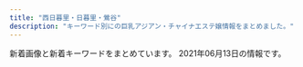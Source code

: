```yaml
---
title: "西日暮里・日暮里・鶯谷"
description: "キーワード別にの巨乳アジアン・チャイナエステ嬢情報をまとめました。"
---
```


新着画像と新着キーワードをまとめています。
2021年06月13日の情報です。

<DmmAffiliateIns />
<KeywordTable
  shops={
    [
    {
        "name": "\u706f\u308a\u5c4b",
        "station": "JR\u897f\u65e5\u66ae\u91cc\u99c5",
        "img_links": [
            "http://chou.ies.bz/images/s_news.png",
            "http://chou.ies.bz/photos/sites/85/2019/07/2019070106333414.jpg",
            "http://chou.ies.bz/images/s_staff.jpg",
            "http://chou.ies.bz/images/top.png",
            "http://chou.ies.bz/photos/sites/85/2019/07/2019070106340260.jpg",
            "http://chou.ies.bz/images/s3.png",
            "http://chou.ies.bz/photos/sites/85/2020/12/2020120204265615.jpg",
            "http://chou.ies.bz/images/mobile.png",
            "http://chou.ies.bz/photos/sites/85/2021/06/2021060901285023.jpg",
            "http://chou.ies.bz/images/s1.png",
            "http://chou.ies.bz/photos/sites/85/2020/10/2020100610370157.jpg",
            "http://chou.ies.bz/photos/sites/85/2019/07/2019070106330942.jpg",
            "http://chou.ies.bz/images/n3.png",
            "http://chou.ies.bz/photos/sites/85/2020/12/2020120204150858.jpg",
            "http://chou.ies.bz/photos/sites/85/2020/10/2020100610383828.jpg",
            "http://chou.ies.bz/photos/sites/85/2019/06/2019062803491517.jpg",
            "http://chou.ies.bz/photos/sites/85/2020/12/2020121802483415.jpg",
            "http://chou.ies.bz/photos/sites/85/2019/07/2019070509385227.jpg",
            "http://chou.ies.bz/images/n1.jpg",
            "http://chou.ies.bz/photos/sites/85/2021/05/2021051201142065.jpg",
            "http://chou.ies.bz/images/s_pick.png",
            "http://chou.ies.bz/images/s_link.png",
            "http://chou.ies.bz/photos/sites/85/2019/12/2019120602315853.jpg",
            "http://chou.ies.bz/photos/sites/85/2019/07/2019070106320474.jpg",
            "http://chou.ies.bz/photos/sites/85/2021/04/2021042710033582.jpg"
        ],
        "url": "http://chou.ies.bz/",
        "keywords": {
            "87": 2,
            "86": 9,
            "E": 1,
            "C": 1,
            "D": 12,
            "85": 1,
            "84": 2
        }
    },
    {
        "url": "http://minopom.xyz/",
        "station": "JR\u7530\u7aef\u99c5",
        "name": "\u30ed\u30fc\u30ba",
        "img_links": [
            "http://minopom.xyz/uploads/allimg/210410/1-210410145204C9.jpg",
            "http://minopom.xyz/picture/totop_04.png",
            "http://minopom.xyz/uploads/allimg/210410/1-210410144323118.jpg",
            "http://www.minopom.xyz/picture/head.jpg",
            "http://www.minopom.xyz/picture/img.site-builder.jpg",
            "http://www.minopom.xyz/uploads/allimg/210410/1-210410144323118.jpg",
            "http://minopom.xyz/uploads/210406/1-210406143111G0.jpg",
            "http://minopom.xyz/picture/room2.jpg",
            "http://minopom.xyz/uploads/allimg/210410/1-210410145124148.jpg",
            "http://minopom.xyz/picture/room3.jpg",
            "http://minopom.xyz/uploads/210406/1-2104061433121E.jpg",
            "http://www.minopom.xyz/uploads/allimg/210410/1-210410144U4934.jpg",
            "http://minopom.xyz/uploads/allimg/210410/1-21041014500NX.jpg",
            "http://minopom.xyz/uploads/allimg/210410/1-210410144PY50.jpg",
            "http://minopom.xyz/uploads/210406/1-210406143244C2.jpg",
            "http://minopom.xyz/uploads/allimg/210410/1-2104101450455A.jpg",
            "http://minopom.xyz/uploads/allimg/210410/1-21041014413S64.jpg",
            "http://minopom.xyz/uploads/210430/1-2104301Q63S18.jpg",
            "http://minopom.xyz/uploads/210419/1-21041914162C16.jpg",
            "http://minopom.xyz/uploads/allimg/210410/1-21041014450GC.jpg",
            "http://www.minopom.xyz/picture/totop_04.png",
            "http://www.minopom.xyz/uploads/allimg/210410/1-21041014450GC.jpg",
            "http://minopom.xyz/uploads/allimg/210406/1-21040614313L45.jpg",
            "http://minopom.xyz/picture/room1.jpg",
            "http://minopom.xyz/uploads/allimg/210410/1-210410144U4934.jpg",
            "http://www.minopom.xyz/uploads/allimg/210410/1-210410145124148.jpg",
            "http://www.minopom.xyz/uploads/allimg/210406/1-21040614313L45.jpg",
            "http://www.minopom.xyz/uploads/allimg/210410/1-2104101450455A.jpg",
            "http://www.minopom.xyz/uploads/allimg/210410/1-21041014500NX.jpg",
            "http://www.minopom.xyz/uploads/allimg/210410/1-210410144PY50.jpg",
            "http://minopom.xyz/picture/img.site-builder.jpg",
            "http://minopom.xyz/picture/head.jpg"
        ],
        "keywords": {
            "\u4e73": 3
        }
    },
    {
        "station": "JR\u9daf\u8c37\u99c5\u5317\u53e3",
        "name": "\u96c5",
        "keywords": {
            "E": 8,
            "86": 20,
            "D": 12
        },
        "url": "http://aroma-est.net/",
        "img_links": [
            "http://aroma-est.net/images/index-1.jpg",
            "http://aroma-est.net/images/staff_images/st2.jpg",
            "http://aroma-est.net/images/index-2.jpg",
            "http://aroma-est.net/images/an_4_02.jpg",
            "http://aroma-est.net/images/an_5_01.jpg",
            "http://aroma-est.net/images/staff_images/st5.jpg",
            "http://aroma-est.net/images/slider/slide2.png",
            "http://aroma-est.net/images/staff_images/st1.jpg",
            "http://aroma-est.net/images/staff_images/sta1.jpg",
            "http://aroma-est.net/images/an_5_02.jpg",
            "http://aroma-est.net/images/r5.png",
            "http://aroma-est.net/images/no.png",
            "http://aroma-est.net/images/r4.png",
            "http://aroma-est.net/images/fbb.jpg",
            "http://aroma-est.net/images/staff_images/st21.jpg",
            "http://aroma-est.net/images/staff_images/sta2.jpg",
            "http://aroma-est.net/images/r3.png",
            "http://aroma-est.net/images/slider/slide3.png",
            "http://aroma-est.net/images/index_01.jpg",
            "http://aroma-est.net/images/sys1.jpg",
            "http://aroma-est.net/images/r7.png",
            "http://aroma-est.net/images/an_4_01.jpg",
            "http://aroma-est.net/images/slider/slide2s.png",
            "http://aroma-est.net/images/r8.png",
            "http://aroma-est.net/images/an_3_01.jpg",
            "http://aroma-est.net/images/an_2_02.jpg",
            "http://aroma-est.net/images/r6.png",
            "http://aroma-est.net/images/slider/slide1.png",
            "http://aroma-est.net/images/staff_images/sta7.jpg",
            "http://aroma-est.net/images/staff_images/sl.png",
            "http://aroma-est.net/images/r1.png",
            "http://aroma-est.net/images/staff_images/sta5.jpg",
            "http://aroma-est.net/images/an_6_01.jpg",
            "http://aroma-est.net/images/qr.jpg",
            "http://aroma-est.net/images/staff_images/st4.jpg",
            "http://aroma-est.net/images/staff_images/sta4.jpg",
            "http://aroma-est.net/images/an_3_02.jpg",
            "http://aroma-est.net/images/an_6_02.jpg",
            "http://aroma-est.net/images/staff_images/st7.jpg",
            "http://aroma-est.net/images/slider/slide1s.png",
            "http://aroma-est.net/images/slider/slide3s.png",
            "http://aroma-est.net/images/an_2_01.jpg",
            "http://aroma-est.net/images/an_1_02.jpg",
            "http://aroma-est.net/images/r2.png",
            "http://aroma-est.net/images/an_1_01.jpg"
        ]
    },
    {
        "img_links": [
            "http://momo.tyo.cm/images/top_slider02.jpg",
            "http://momo.tyo.cm/images/nav_link03.png",
            "http://momo.tyo.cm/images/tit_com01.png",
            "http://momo.tyo.cm/photos/sites/53/2021/02/2021021607405730.jpg",
            "http://momo.tyo.cm/images/tit04.png",
            "http://momo.tyo.cm/images/tit03.png",
            "http://momo.tyo.cm/images/tit05.png",
            "http://momo.tyo.cm/photos/sites/53/2021/02/2021021607405578.jpg",
            "http://momo.tyo.cm/images/nav_link06.png",
            "http://momo.tyo.cm/images/pagetop.png",
            "http://momo.tyo.cm/images/tit_link01.png",
            "http://momo.tyo.cm/images/tit_com02.png",
            "http://momo.tyo.cm/photos/sites/53/2021/02/2021021607405658.jpg",
            "http://momo.tyo.cm/photos/sites/53/2021/02/2021021607405882.jpg",
            "http://momo.tyo.cm/images/nav_link04.png",
            "http://momo.tyo.cm/images/tit02.png",
            "http://momo.tyo.cm/images/border01.png",
            "http://momo.tyo.cm/images/tit_com.png",
            "http://momo.tyo.cm/images/top_slider01.jpg",
            "http://momo.tyo.cm/images/nav_link01.png",
            "http://momo.tyo.cm/images/tit01.png",
            "http://momo.tyo.cm/images/tit_staff.png",
            "http://momo.tyo.cm/images/nav_link05.png",
            "http://momo.tyo.cm/images/border02.png",
            "http://momo.tyo.cm/images/nav_link02.png",
            "http://momo.tyo.cm/images/tit_com05.png",
            "http://momo.tyo.cm/images/tit_com04.png",
            "http://momo.tyo.cm/images/news.png",
            "http://momo.tyo.cm/images/bg_pick.png",
            "http://momo.tyo.cm/images/tit_com03.png"
        ],
        "name": "\u6843",
        "keywords": {
            "D": 20,
            "86": 15,
            "85": 5
        },
        "station": "JR\u65e5\u66ae\u91cc\u99c5\u5357\u53e3",
        "url": "http://momo.tyo.cm/"
    },
    {
        "name": "\u3082\u307f\u306e\u6728",
        "station": "\u753a\u5c4b\u99c51\u756a\u51fa\u53e3",
        "keywords": {
            "E": 4,
            "86": 8,
            "D": 28,
            "87": 8,
            "83": 4,
            "85": 12,
            "C": 16
        },
        "img_links": [
            "https://mominoki.tyo.ac/images/themes/pink/s_pickup.png",
            "https://mominoki.tyo.ac/images/themes/pink/s_staff.png",
            "https://mominoki.tyo.ac/photos/sites/41/2021/03/202103150747058.jpg",
            "https://mominoki.tyo.ac/photos/sites/41/2021/03/202103150746598.jpg",
            "https://mominoki.tyo.ac/images/themes/pink/s_ranking.png",
            "https://mominoki.tyo.ac/images/room2.jpg",
            "https://mominoki.tyo.ac/images/themes/pink/no1.png",
            "https://mominoki.tyo.ac/photos/sites/41/2020/11/2020111401222038.jpg",
            "https://mominoki.tyo.ac/photos/sites/41/2020/09/2020092810535583.jpg",
            "https://mominoki.tyo.ac/photos/sites/41/2020/09/2020092804344750.jpg",
            "https://mominoki.tyo.ac/images/room4.jpg",
            "https://mominoki.tyo.ac/photos/sites/41/2021/06/202106070158042.jpg",
            "https://mominoki.tyo.ac/images/themes/pink/s_link.png",
            "https://mominoki.tyo.ac/images/themes/pink/no2.png",
            "https://mominoki.tyo.ac/images/room1.jpg",
            "https://mominoki.tyo.ac/images/themes/pink/mobile.jpg",
            "https://mominoki.tyo.ac/images/themes/pink/line.png",
            "https://mominoki.tyo.ac/images/room3.jpg",
            "https://mominoki.tyo.ac/photos/sites/41/2020/09/2020092804344656.jpg",
            "https://mominoki.tyo.ac/photos/sites/41/2020/09/2020092801595154.jpg",
            "https://mominoki.tyo.ac/photos/sites/41/2020/09/2020092804344859.jpg",
            "https://mominoki.tyo.ac/images/themes/pink/s_news.png",
            "https://mominoki.tyo.ac/images/themes/pink/s_newface.png",
            "https://mominoki.tyo.ac/images/themes/pink/r3.jpg"
        ],
        "url": "https://mominoki.tyo.ac/"
    },
    {
        "name": "\u307f\u306a\u307f",
        "url": "http://es-minami.com/",
        "img_links": [
            "http://www.es-minami.com/images/rika1.jpg",
            "http://es-minami.com/images/sayuri1.jpg",
            "http://es-minami.com/images/mika1.jpg",
            "http://es-minami.com/gals/rika1.jpg",
            "http://es-minami.com/img/mika1.jpg",
            "http://es-minami.com/gals/mika1.jpg",
            "http://www.es-minami.com/img/sayuri2.jpg",
            "http://www.es-minami.com/gals/sayuri2.jpg",
            "http://es-minami.com/gals/riri1.jpg",
            "http://www.es-minami.com/img/riri1.jpg",
            "http://www.es-minami.com/img/mika1.jpg",
            "http://www.es-minami.com/images/sayuri2.jpg",
            "http://es-minami.com/gals/nana1.jpg",
            "http://www.es-minami.com/gals/mika1.jpg",
            "http://es-minami.com/images/nana1.jpg",
            "http://www.es-minami.com/images/mika2.jpg",
            "http://es-minami.com/images/yuki1.jpg",
            "http://www.es-minami.com/images/nana1.jpg",
            "http://www.es-minami.com/images/mika1.jpg",
            "http://es-minami.com/images/mika2.jpg",
            "http://www.es-minami.com/images/pick_staff6.jpg",
            "http://es-minami.com/gals/yuki1.jpg",
            "http://es-minami.com/images/riri1.jpg",
            "http://es-minami.com/img/nana1.jpg",
            "http://es-minami.com/images/rika1.jpg",
            "http://www.es-minami.com/img/sayuri1.jpg",
            "http://www.es-minami.com/gals/sakura1.jpg",
            "http://es-minami.com/gals/sakura1.jpg",
            "http://es-minami.com/gals/mika2.jpg",
            "http://es-minami.com/img/riri1.jpg",
            "http://www.es-minami.com/gals/rika1.jpg",
            "http://www.es-minami.com/images/news.png",
            "http://www.es-minami.com/gals/nana1.jpg",
            "http://es-minami.com/images/mobole.png",
            "http://www.es-minami.com/images/yuki1.jpg",
            "http://es-minami.com/img/sayuri2.jpg",
            "http://www.es-minami.com/img/yuki1.jpg",
            "http://www.es-minami.com/images/staff-bar.png",
            "http://www.es-minami.com/images/riri1.jpg",
            "http://www.es-minami.com/img/nana1.jpg",
            "http://www.es-minami.com/img/mika2.jpg",
            "http://es-minami.com/gals/sayuri1.jpg",
            "http://es-minami.com/gals/sayuri2.jpg",
            "http://www.es-minami.com/gals/riri1.jpg",
            "http://www.es-minami.com/gals/yuki1.jpg",
            "http://www.es-minami.com/gals/sayuri1.jpg",
            "http://www.es-minami.com/images/sayuri1.jpg",
            "http://es-minami.com/images/staff-bar.png",
            "http://www.es-minami.com/gals/mika2.jpg",
            "http://es-minami.com/img/sayuri1.jpg",
            "http://es-minami.com/images/sayuri2.jpg",
            "http://www.es-minami.com/images/mobole.png",
            "http://es-minami.com/img/mika2.jpg",
            "http://es-minami.com/images/news.png",
            "http://es-minami.com/img/yuki1.jpg",
            "http://es-minami.com/images/pick_staff6.jpg"
        ],
        "station": "JR\u65e5\u66ae\u91cc\u99c5\u6771\u53e3",
        "keywords": {}
    },
    {
        "keywords": {
            "85": 15,
            "F": 3,
            "86": 19,
            "C": 19,
            "94": 3,
            "E": 6,
            "D": 47
        },
        "img_links": [
            "http://www.mac-riraku106.xyz/uploads/200818/1-200QQ5535E92.jpg",
            "http://www.mac-riraku106.xyz/uploads/191008/1-19100Q5453V63.jpg",
            "http://www.mac-riraku106.xyz/static/picture/tel.png",
            "http://www.mac-riraku106.xyz/uploads/190723/30-1.jpg",
            "http://www.mac-riraku106.xyz/uploads/200501/1-200501145011C2.jpg",
            "http://www.mac-riraku106.xyz/uploads/200310/1-200310130Z0421.jpg",
            "http://www.mac-riraku106.xyz/uploads/191128/1-19112Q31009521.jpg",
            "http://www.mac-riraku106.xyz/uploads/200801/1-200P1110631926.jpg",
            "http://www.mac-riraku106.xyz/static/picture/michi01.png",
            "http://www.mac-riraku106.xyz/uploads/200317/1-20031G44220J0.jpg",
            "http://www.mac-riraku106.xyz/static/picture/call.png",
            "http://www.mac-riraku106.xyz/uploads/191209/1-191209123459153.jpg",
            "http://www.mac-riraku106.xyz/uploads/190723/23-3.jpg",
            "http://www.mac-riraku106.xyz/static/picture/top-img09.png",
            "http://www.mac-riraku106.xyz/uploads/190723/23-2.jpg",
            "http://www.mac-riraku106.xyz/uploads/191106/1-191106092S0357.jpg",
            "http://www.mac-riraku106.xyz/uploads/191209/1-191209122ZY50.jpg",
            "http://www.mac-riraku106.xyz/uploads/191219/1-191219124141563.jpg",
            "http://www.mac-riraku106.xyz/uploads/191008/1-19100Q5451M20.jpg",
            "http://www.mac-riraku106.xyz/uploads/200501/1-200501125300127.jpg",
            "http://www.mac-riraku106.xyz/uploads/191209/1-1912091229204E.jpg",
            "http://www.mac-riraku106.xyz/uploads/200501/1-200501144951148.jpg",
            "http://www.mac-riraku106.xyz/static/picture/top-img03.png",
            "http://www.mac-riraku106.xyz/static/picture/michi02.png",
            "http://www.mac-riraku106.xyz/static/picture/top-img01.png",
            "http://www.mac-riraku106.xyz/uploads/200801/1-200P1110412514.jpg",
            "http://www.mac-riraku106.xyz/uploads/190723/23-1.jpg",
            "http://www.mac-riraku106.xyz/static/picture/top-img02.png",
            "http://www.mac-riraku106.xyz/uploads/200310/1-200310130925920.jpg",
            "http://www.mac-riraku106.xyz/uploads/200325/1-2003251H312V4.jpg",
            "http://www.mac-riraku106.xyz/uploads/200501/1-200501125150516.jpg",
            "http://www.mac-riraku106.xyz/uploads/200317/1-20031G4420c38.jpg",
            "http://www.mac-riraku106.xyz/uploads/190723/1-1.jpg",
            "http://www.mac-riraku106.xyz/uploads/190723/33-1.jpg",
            "http://www.mac-riraku106.xyz/uploads/190906/1-1ZZ612503C39.jpg",
            "http://www.mac-riraku106.xyz/uploads/190826/1-1ZR614462Qa.jpg",
            "http://www.mac-riraku106.xyz/uploads/191128/1-19112Q3102OP.jpg",
            "http://www.mac-riraku106.xyz/uploads/200501/1-200501145002a7.jpg",
            "http://www.mac-riraku106.xyz/uploads/200608/1-20060Q0251EY.jpg",
            "http://www.mac-riraku106.xyz/uploads/200801/1-200P1110A4M2.jpg",
            "http://www.mac-riraku106.xyz/uploads/191106/1-191106092J62Y.jpg",
            "http://www.mac-riraku106.xyz/uploads/190926/1-1Z926131T2408.jpg",
            "http://www.mac-riraku106.xyz/uploads/190926/1-1Z926131R6102.jpg",
            "http://www.mac-riraku106.xyz/uploads/200818/1-200QQ554231G.jpg",
            "http://www.mac-riraku106.xyz/uploads/200317/1-20031G44235R7.jpg",
            "http://www.mac-riraku106.xyz/uploads/190723/1-2.jpg",
            "http://www.mac-riraku106.xyz/uploads/190723/10-2.jpg",
            "http://www.mac-riraku106.xyz/uploads/191106/1-191106092T0531.jpg",
            "http://www.mac-riraku106.xyz/uploads/190723/21-1.jpg",
            "http://www.mac-riraku106.xyz/uploads/200818/1-200QQ55415J4.jpg",
            "http://www.mac-riraku106.xyz/uploads/200310/1-20031013091I08.jpg",
            "http://www.mac-riraku106.xyz/uploads/190906/1-1ZZ6125225A4.jpg",
            "http://www.mac-riraku106.xyz/uploads/200501/1-200501125251121.jpg",
            "http://www.mac-riraku106.xyz/uploads/191128/1-19112Q3111UF.jpg",
            "http://www.mac-riraku106.xyz/uploads/190826/1-1ZR6144611E0.jpg",
            "http://www.mac-riraku106.xyz/uploads/200501/1-200501125159161.jpg",
            "http://www.mac-riraku106.xyz/uploads/190723/10-1.jpg",
            "http://www.mac-riraku106.xyz/uploads/190723/34-1.jpg",
            "http://www.mac-riraku106.xyz/static/picture/1.jpg",
            "http://www.mac-riraku106.xyz/uploads/200608/1-20060Q02506204.jpg",
            "http://www.mac-riraku106.xyz/static/picture/2.jpg",
            "http://www.mac-riraku106.xyz/uploads/200325/1-2003251H340B9.jpg",
            "http://www.mac-riraku106.xyz/uploads/190723/25-1.jpg",
            "http://www.mac-riraku106.xyz/uploads/191219/1-19121912423J29.jpg"
        ],
        "url": "http://www.mac-riraku106.xyz/",
        "name": "\u306f\u305f\u3061",
        "station": "JR\u65e5\u66ae\u91cc\u99c5\u5357\u53e3"
    },
    {
        "url": "https://www.sofia-est.com/",
        "name": "\u30bd\u30d5\u30a3\u30a2",
        "img_links": [
            "https://www.sofia-est.com/img/material/movie_left_yaji.png",
            "https://www.sofia-est.com/img/material/top_news.png",
            "https://www.sofia-est.com/img/material/page6_subt3.png",
            "https://www.sofia-est.com/img/top/topslide20141211.jpg",
            "https://www.sofia-est.com/img/material/page6_subt1.png",
            "https://www.sofia-est.com/img/girl/thumb/s84_1.jpg",
            "https://www.sofia-est.com/img/material/mob_m2_rev1.jpg",
            "https://www.sofia-est.com/img/material/mob_t1.jpg",
            "https://www.sofia-est.com/img/material/sd_rt_btn.png",
            "https://www.sofia-est.com/img/material/page3_1_subt2.png",
            "https://www.sofia-est.com/img/material/mob_m5.jpg",
            "https://www.sofia-est.com/img/material/top_about.png",
            "https://www.sofia-est.com/img/girl/thumb/s106_2.jpg",
            "https://www.sofia-est.com/img/material/page3_subt1.png",
            "https://www.sofia-est.com/img/girl/thumb/s97_2.jpg",
            "https://www.sofia-est.com/img/top/topslide20150918.jpg",
            "https://www.sofia-est.com/img/girl/thumb/s99_2.jpg",
            "https://www.sofia-est.com/img/material/noimg_b.jpg",
            "https://www.sofia-est.com/img/girl/thumb/s100_2.jpg",
            "https://www.sofia-est.com/img/material/mob_t3.jpg",
            "https://www.sofia-est.com/img/girl/main/s56_1.jpg",
            "https://www.sofia-est.com/img/material/gm3_rollout.png",
            "https://www.sofia-est.com/img/girl/main/s81_1.jpg",
            "https://www.sofia-est.com/img/material/photo5.jpg",
            "https://www.sofia-est.com/img/girl/list/s94_list.jpg",
            "https://www.sofia-est.com/img/material/mob_youtube.png",
            "https://www.sofia-est.com/img/girl/thumb/s105_3.jpg",
            "https://www.sofia-est.com/img/girl/thumb/s113_1.jpg",
            "https://www.sofia-est.com/img/material/page8_subt1.png",
            "https://www.sofia-est.com/img/material/gm5_rollout.png",
            "https://www.sofia-est.com/img/girl/main/s84_1.jpg",
            "https://www.sofia-est.com/img/girl/thumb/s81_2.jpg",
            "https://www.sofia-est.com/img/girl/main/s97_1.jpg",
            "https://www.sofia-est.com/img/material/phototxt.jpg",
            "https://www.sofia-est.com/img/girl/thumb/s97_1.jpg",
            "https://www.sofia-est.com/img/material/noimg_m.jpg",
            "https://www.sofia-est.com/img/girl/thumb/s108_2.jpg",
            "https://www.sofia-est.com/img/material/iph.png",
            "https://www.sofia-est.com/img/girl/thumb/s106_3.jpg",
            "https://www.sofia-est.com/img/material/top_infomation.png",
            "https://www.sofia-est.com/img/girl/thumb/s106_5.jpg",
            "https://www.sofia-est.com/img/girl/thumb/s89_1.jpg",
            "https://www.sofia-est.com/img/material/page5_subt2.png",
            "https://www.sofia-est.com/img/girl/list/s55_list.jpg",
            "https://www.sofia-est.com/img/girl/list/s89_list.jpg",
            "https://www.sofia-est.com/img/girl/thumb/s108_1.jpg",
            "https://www.sofia-est.com/img/girl/list/s105_list.jpg",
            "https://www.sofia-est.com/img/girl/thumb/s106_4.jpg",
            "https://www.sofia-est.com/img/material/movieicon.png",
            "https://www.sofia-est.com/img/girl/thumb/s56_2.jpg",
            "https://www.sofia-est.com/img/girl/list/s111_list.jpg",
            "https://www.sofia-est.com/img/girl/list/s108_list.jpg",
            "https://www.sofia-est.com/img/girl/thumb/s105_5.jpg",
            "https://www.sofia-est.com/img/girl/thumb/s100_1.jpg",
            "https://www.sofia-est.com/img/girl/list/s113_list.jpg",
            "https://www.sofia-est.com/img/material/photo8.jpg",
            "https://www.sofia-est.com/img/material/top_newface.png",
            "https://www.sofia-est.com/img/girl/list/s56_list.jpg",
            "https://www.sofia-est.com/img/material/mob_t4.jpg",
            "https://www.sofia-est.com/img/material/top_movie.png",
            "https://www.sofia-est.com/img/girl/thumb/s84_2.jpg",
            "https://www.sofia-est.com/img/material/mobileqr.png",
            "https://www.sofia-est.com/img/girl/thumb/s81_4.jpg",
            "https://www.sofia-est.com/img/material/course_tanta2.png",
            "https://www.sofia-est.com/img/girl/thumb/s113_2.jpg",
            "https://www.sofia-est.com/img/material/pagetop_rollout.png",
            "https://www.sofia-est.com/img/girl/main/s113_1.jpg",
            "https://www.sofia-est.com/img/girl/thumb/s81_3.jpg",
            "https://www.sofia-est.com/img/material/page5_subt1.png",
            "https://www.sofia-est.com/img/banner/koko_120x60.png",
            "https://www.sofia-est.com/img/material/movie_right_yaji.png",
            "https://www.sofia-est.com/img/girl/main/s89_1.jpg",
            "https://www.sofia-est.com/img/material/mob_t2.jpg",
            "https://www.sofia-est.com/img/material/photobig.jpg",
            "https://www.sofia-est.com/img/material/top_kodawariimg1.jpg",
            "https://www.sofia-est.com/img/material/page4_subt1.png",
            "https://www.sofia-est.com/img/girl/mobilepickup/mobilepickup20200302124127.jpg",
            "https://www.sofia-est.com/img/material/page2_subt1.png",
            "https://www.sofia-est.com/img/material/photo2.jpg",
            "https://www.sofia-est.com/img/girl/thumb/s99_1.jpg",
            "https://www.sofia-est.com/img/material/gm4_rollout.png",
            "https://www.sofia-est.com/img/girl/list/s106_list.jpg",
            "https://www.sofia-est.com/img/girl/list/s99_list.jpg",
            "https://www.sofia-est.com/img/girl/thumb/s89_2.jpg",
            "https://www.sofia-est.com/img/material/top_camp.png",
            "https://www.sofia-est.com/img/material/yakusoku.png",
            "https://www.sofia-est.com/img/material/photo6.jpg",
            "https://www.sofia-est.com/img/girl/main/s99_1.jpg",
            "https://www.sofia-est.com/img/girl/list/s100_list.jpg",
            "https://www.sofia-est.com/img/girl/list/s84_list.jpg",
            "https://www.sofia-est.com/img/girl/pickup/pickup20190509222453.jpg",
            "https://www.sofia-est.com/img/material/top_twitter.png",
            "https://www.sofia-est.com/img/material/gm6_rollout.png",
            "https://www.sofia-est.com/img/material/coursepoint_rev2.png",
            "https://www.sofia-est.com/img/material/hosi5.png",
            "https://www.sofia-est.com/img/material/gm2_rollout.png",
            "https://www.sofia-est.com/img/material/doublecourse_rev1.png",
            "https://www.sofia-est.com/img/material/page8_subt2.png",
            "https://www.sofia-est.com/img/girl/list/s81_list.jpg",
            "https://www.sofia-est.com/img/girl/list/s92_list.jpg",
            "https://www.sofia-est.com/img/what/coupon202009.png",
            "https://www.sofia-est.com/img/girl/pickup/pickup20200111122329.jpg",
            "https://www.sofia-est.com/img/girl/main/s100_1.jpg",
            "https://www.sofia-est.com/img/girl/thumb/s105_2.jpg",
            "https://www.sofia-est.com/img/girl/main/s106_1.jpg",
            "https://www.sofia-est.com/img/girl/main/s108_1.jpg",
            "https://www.sofia-est.com/img/girl/thumb/s105_1.jpg",
            "https://www.sofia-est.com/img/material/photo7.jpg",
            "https://www.sofia-est.com/img/material/page3_1_subt1.png",
            "https://www.sofia-est.com/img/material/top_kodawari.png",
            "https://www.sofia-est.com/img/material/photo3.jpg",
            "https://www.sofia-est.com/img/girl/thumb/s81_5.jpg",
            "https://www.sofia-est.com/img/material/mob_m1_rev1.jpg",
            "https://www.sofia-est.com/img/material/page7_subt1.png",
            "https://www.sofia-est.com/img/material/gm1_rollout.png",
            "https://www.sofia-est.com/img/material/movie20141210.jpg",
            "https://www.sofia-est.com/img/material/page4_subt2.png",
            "https://www.sofia-est.com/img/material/top_pickup.png",
            "https://www.sofia-est.com/img/material/course_tanta1.png",
            "https://www.sofia-est.com/img/girl/thumb/s106_1.jpg",
            "https://www.sofia-est.com/img/material/photo1.jpg",
            "https://www.sofia-est.com/img/material/mob_t5.jpg",
            "https://www.sofia-est.com/img/girl/main/s105_1.jpg",
            "https://www.sofia-est.com/img/girl/thumb/s105_4.jpg",
            "https://www.sofia-est.com/img/material/mob_m3_rev1.jpg",
            "https://www.sofia-est.com/img/girl/thumb/s108_3.jpg",
            "https://www.sofia-est.com/img/top/topslide20141210.jpg",
            "https://www.sofia-est.com/img/material/photo4.jpg",
            "https://www.sofia-est.com/img/girl/pickup/pickup20191220093702.jpg",
            "https://www.sofia-est.com/img/material/page6_subt2.png",
            "https://www.sofia-est.com/img/girl/list/s97_list.jpg",
            "https://www.sofia-est.com/img/girl/thumb/s81_1.jpg",
            "https://www.sofia-est.com/img/girl/thumb/s56_1.jpg",
            "https://www.sofia-est.com/img/girl/pickup/pickup20191220093623.jpg",
            "https://www.sofia-est.com/img/material/mob_m4.jpg",
            "https://www.sofia-est.com/img/material/courseoption_rev1.png"
        ],
        "keywords": {
            "G": 2,
            "\u30bb\u30af\u30b7\u30fc": 34,
            "\u30c0\u30a4\u30ca\u30de\u30a4\u30c8": 1
        },
        "station": "JR\u65e5\u66ae\u91cc\u99c5\u5357\u53e3"
    },
    {
        "url": "http://www.ai-lian.work/",
        "name": "\u5fc3\u7f8e",
        "keywords": {},
        "img_links": [
            "http://www.ai-lian.work/images/1.jpg",
            "http://www.ai-lian.work/images/int1.jpg",
            "http://www.ai-lian.work/img/aya1.jpg",
            "http://www.ai-lian.work/images/mobile.jpg",
            "http://www.ai-lian.work/images/interior_t.jpg",
            "http://www.ai-lian.work/img/yui1.jpg",
            "http://www.ai-lian.work/images/head.jpg",
            "http://www.ai-lian.work/images/sys1.jpg",
            "http://www.ai-lian.work/img/saya1.jpg",
            "http://www.ai-lian.work/images/int2.jpg",
            "http://www.ai-lian.work/images/2.jpg",
            "http://www.ai-lian.work/images/ta.jpg",
            "http://www.ai-lian.work/images/3.jpg",
            "http://www.ai-lian.work/images/staff_t.jpg",
            "http://www.ai-lian.work/images/news.jpg",
            "http://www.ai-lian.work/images/line.png",
            "http://www.ai-lian.work/images/rec1.jpg",
            "http://www.ai-lian.work/images/tel.jpg"
        ],
        "station": "JR\u9daf\u8c37\u99c5\u5317\u53e3"
    },
    {
        "img_links": [
            "http://onkyoukou.tyo.cm/images/n3.jpg",
            "http://onkyoukou.tyo.cm/images/n1.jpg",
            "http://onkyoukou.tyo.cm/images/nbj3.jpg",
            "http://onkyoukou.tyo.cm/photos/sites/88/2020/03/2020030111163079.jpg",
            "http://onkyoukou.tyo.cm/photos/sites/88/2017/03/staff2.jpg",
            "http://onkyoukou.tyo.cm/images/s_face.jpg",
            "http://onkyoukou.tyo.cm/photos/sites/88/2017/03/staff1.jpg",
            "http://onkyoukou.tyo.cm/images/s_staff1.jpg",
            "http://onkyoukou.tyo.cm/images/s_staff.jpg",
            "http://onkyoukou.tyo.cm/images/acc1.jpg",
            "http://onkyoukou.tyo.cm/images/acc2.jpg",
            "http://onkyoukou.tyo.cm/images/s_pick.jpg",
            "http://onkyoukou.tyo.cm/images/s_mobile.jpg",
            "http://onkyoukou.tyo.cm/images/face_bj3.jpg",
            "http://onkyoukou.tyo.cm/images/nbj1.jpg",
            "http://onkyoukou.tyo.cm/images/line.jpg",
            "http://onkyoukou.tyo.cm/images/mobile.jpg",
            "http://onkyoukou.tyo.cm/images/s_link.jpg",
            "http://onkyoukou.tyo.cm/images/top.png",
            "http://onkyoukou.tyo.cm/images/s_news.jpg",
            "http://onkyoukou.tyo.cm/images/face_bj.jpg",
            "http://onkyoukou.tyo.cm/photos/sites/88/2017/03/staff4.jpg",
            "http://onkyoukou.tyo.cm/images/acc3.jpg"
        ],
        "keywords": {
            "C": 13,
            "88": 6,
            "86": 3,
            "87": 3
        },
        "url": "http://onkyoukou.tyo.cm/",
        "station": "JR\u897f\u65e5\u66ae\u91cc\u99c5",
        "name": "\u6e29\u99a8\u6e2f-\u304a\u3093\u304d\u3087\u3046\u3053\u3046-"
    },
    {
        "url": "http://www.relax-mirai.info/",
        "keywords": {},
        "station": "\u65e5\u66ae\u91cc\u99c5\u6771\u53e3",
        "img_links": [
            "http://www.relax-mirai.info/gals/emi1.jpg",
            "http://www.relax-mirai.info/images/momo1.jpg",
            "http://www.relax-mirai.info/gals/aki1.jpg",
            "http://www.relax-mirai.info/i/120/sayuri1.jpg",
            "http://www.relax-mirai.info/gals/kaka1.jpg",
            "http://www.relax-mirai.info/images/qr.jpg",
            "http://www.relax-mirai.info/i/images/sayuri1.jpg",
            "http://www.relax-mirai.info/images/m03.jpg",
            "http://www.relax-mirai.info/images/info02.jpg",
            "http://www.relax-mirai.info/images/risa1.jpg",
            "http://www.relax-mirai.info/images/m04.jpg",
            "http://www.relax-mirai.info/gals/risa1.jpg",
            "http://www.relax-mirai.info/i/images/momo1.jpg",
            "http://www.relax-mirai.info/images/sayuri1.jpg",
            "http://www.relax-mirai.info/images/info01.jpg",
            "http://www.relax-mirai.info/images/m02.jpg"
        ],
        "name": "\u672a\u6765"
    },
    {
        "keywords": {
            "E": 1,
            "D": 8,
            "86": 9
        },
        "url": "http://esthe-aroma.red/",
        "name": "\u548c\u5408 \u308f\u3054\u3046",
        "img_links": [
            "http://esthe-aroma.red/images/kan.jpg",
            "http://esthe-aroma.red/link/menlog.jpg",
            "http://esthe-aroma.red/images/precau.png",
            "http://esthe-aroma.red/images/r3.jpg",
            "http://esthe-aroma.red/images/r4.jpg",
            "http://esthe-aroma.red/images/news.png",
            "http://esthe-aroma.red/images/top.png",
            "http://esthe-aroma.red/images/staff_s.png",
            "http://esthe-aroma.red/images/rec.png",
            "http://esthe-aroma.red/images/cg04.jpg",
            "http://esthe-aroma.red/images/sruru.jpg",
            "http://esthe-aroma.red/images/cg06.jpg",
            "http://esthe-aroma.red/images/evetop.png",
            "http://esthe-aroma.red/images/cg08.jpg",
            "http://esthe-aroma.red/images/r2.jpg",
            "http://esthe-aroma.red/images/cg03.jpg",
            "http://esthe-aroma.red/images/cg02.jpg",
            "http://esthe-aroma.red/images/cg07.jpg",
            "http://esthe-aroma.red/images/cg09.jpg",
            "http://esthe-aroma.red/images/r1.jpg",
            "http://esthe-aroma.red/images/cg10.jpg",
            "http://esthe-aroma.red/images/cg01.jpg",
            "http://esthe-aroma.red/images/imm.jpg"
        ],
        "station": "JR\u65e5\u66ae\u91cc\u99c5\u6771\u53e3"
    },
    {
        "station": "JR\u9daf\u8c37\u99c5\u5317\u53e3",
        "keywords": {
            "C": 15
        },
        "name": "\u5065\u7f8e\u5802",
        "url": "http://es-rlx.com/",
        "img_links": [
            "http://es-rlx.com/img/youtube.jpg",
            "http://es-rlx.com/img/access/kanban.png",
            "http://es-rlx.com/staff/yuki/01.jpg",
            "http://es-rlx.com/img/ft_tel.png",
            "http://es-rlx.com/staff/minami/01.jpg",
            "http://es-rlx.com/staff/sakura/01mb.jpg",
            "http://es-rlx.com/pic/top1.jpg",
            "http://es-rlx.com/img/access/road02.jpg",
            "http://es-rlx.com/img/access/road03.jpg",
            "http://es-rlx.com/i/files/homeimg.jpg",
            "http://es-rlx.com/img/access/road04.jpg",
            "http://es-rlx.com/img/ttl_mobile.png",
            "http://es-rlx.com/img/ttl_tnew.png",
            "http://es-rlx.com/staff/yuki/01mb.jpg",
            "http://es-rlx.com/img/access/road01.jpg",
            "http://es-rlx.com/pic/top2.jpg",
            "http://es-rlx.com/staff/minami/01mb.jpg",
            "http://es-rlx.com/staff/sakura/01.jpg",
            "http://es-rlx.com/img/ttl_rec.png",
            "http://es-rlx.com/pic/head.png",
            "http://es-rlx.com/img/ttl_staff.png",
            "http://es-rlx.com/img/access/roaddm.png",
            "http://es-rlx.com/pic/top3.jpg"
        ]
    },
    {
        "url": "http://flowerscent.este.work/",
        "keywords": {
            "84": 12,
            "86": 12,
            "D": 12,
            "E": 24,
            "83": 36,
            "87": 24,
            "C": 48
        },
        "name": "\u3075\u308f\u3075\u308f",
        "img_links": [
            "http://flowerscent.este.work/2/uploadimg/1621772225.jpg",
            "http://flowerscent.este.work/head_2_4691_1553674270815382.png",
            "http://flowerscent.este.work/2/uploadimg/1621772192.jpeg",
            "http://flowerscent.este.work/head_3_4691_1556258938113847.png",
            "http://flowerscent.este.work/2/uploadimg/1599833697.jpg",
            "http://flowerscent.este.work/2/uploadimg/1600260826.jpg",
            "http://flowerscent.este.work/head_1_4691_1553674270167089.png"
        ],
        "station": "JR\u897f\u65e5\u66ae\u91cc\u99c5"
    },
    {
        "name": "\u6797\u30de\u30c3\u30b5\u30fc\u30b8",
        "url": "http://www.night.ne.jp/tokyo/hayasi/",
        "img_links": [
            "http://www.night.ne.jp/nightnet/img/17.jpg",
            "http://www.night.ne.jp/tokyo/hayasi/img_staff/g_7377.jpg",
            "http://www.night.ne.jp/nightnet/img/15.jpg",
            "http://www.night.ne.jp/nightnet/img/3.jpg",
            "http://www.night.ne.jp/tokyo/hayasi/img/index_top.jpg",
            "http://www.night.ne.jp/nightnet/img/4.jpg",
            "http://www.night.ne.jp/nightnet/img/1.jpg",
            "http://www.night.ne.jp/tokyo/hayasi/img/view_5.jpg",
            "http://www.night.ne.jp/_format/W/img/whats_view.jpg",
            "http://www.night.ne.jp/nightnet/img/5.jpg",
            "http://www.night.ne.jp/tokyo/hayasi/img/index.jpg",
            "http://www.night.ne.jp/nightnet/img/13.jpg",
            "http://www.night.ne.jp/nightnet/img/16.jpg",
            "http://www.night.ne.jp/tokyo/hayasi/img/view_6.jpg",
            "http://www.night.ne.jp/_format/P/img/over_msg_01.jpg",
            "http://www.night.ne.jp/nightnet/img/2.jpg",
            "http://www.night.ne.jp/tokyo/hayasi/img/index_view.jpg",
            "http://www.night.ne.jp/nightnet/img/7.jpg",
            "http://www.night.ne.jp/nightnet/img/12a.jpg",
            "http://www.night.ne.jp/tokyo/hayasi/img/qr_code.jpg",
            "http://www.night.ne.jp/_format/P/img/over_msg_02.jpg",
            "http://www.night.ne.jp/nightnet/img/14.jpg",
            "http://www.night.ne.jp/tokyo/hayasi/img_staff/g_7376.jpg",
            "http://www.night.ne.jp/_format/P/img/index_enter_1.jpg",
            "http://www.night.ne.jp/tokyo/hayasi/img/view_1.jpg",
            "http://www.night.ne.jp/nightnet/img/10.jpg",
            "http://www.night.ne.jp/tokyo/hayasi/img/view_4.jpg",
            "http://www.night.ne.jp/nightnet/img/11.jpg",
            "http://www.night.ne.jp/nightnet/img/6.jpg",
            "http://www.night.ne.jp/_format/P/img/whats_news.jpg",
            "http://www.night.ne.jp/nightnet/img/9.jpg",
            "http://www.night.ne.jp/nightnet/img/8.jpg",
            "http://www.night.ne.jp/tokyo/hayasi/img/view_2.jpg",
            "http://www.night.ne.jp/tokyo/hayasi/img/view_3.jpg"
        ],
        "station": "JR\u65e5\u66ae\u91cc\u99c5",
        "keywords": {}
    },
    {
        "keywords": {},
        "station": "JR\u897f\u65e5\u66ae\u91cc\u99c5",
        "url": "http://www.hohoemi.es-relax.info/",
        "img_links": [
            "http://www.hohoemi.es-relax.info/images/r05.jpg",
            "http://www.hohoemi.es-relax.info/gals/nanami1.jpg",
            "http://www.hohoemi.es-relax.info/images/img04.jpg",
            "http://www.hohoemi.es-relax.info/i/room/r04.jpg",
            "http://www.hohoemi.es-relax.info/gals/mirai1.jpg",
            "http://www.hohoemi.es-relax.info/images/img03.jpg",
            "http://www.hohoemi.es-relax.info/gals/yuyu1.jpg",
            "http://www.hohoemi.es-relax.info/images/162-1.jpg",
            "http://www.hohoemi.es-relax.info/gals/karin1.jpg",
            "http://www.hohoemi.es-relax.info/i/room/r03.jpg",
            "http://www.hohoemi.es-relax.info/images/r03.jpg",
            "http://www.hohoemi.es-relax.info/images/newsbar.jpg",
            "http://www.hohoemi.es-relax.info/i/room/r01.jpg",
            "http://www.hohoemi.es-relax.info/i/room/r02.jpg",
            "http://www.hohoemi.es-relax.info/gals/nana1.jpg",
            "http://www.hohoemi.es-relax.info/images/img02.jpg",
            "http://www.hohoemi.es-relax.info/images/r04.jpg",
            "http://www.hohoemi.es-relax.info/images/r01.jpg",
            "http://www.hohoemi.es-relax.info/images/r02.jpg"
        ],
        "name": "\u307b\u307b\u3048\u307f"
    },
    {
        "station": "JR\u65e5\u66ae\u91cc\u99c5\u6771\u53e3",
        "url": "http://vineryu.xyz/",
        "keywords": {
            "\u4e73": 2
        },
        "name": "\u304a\u3072\u3081",
        "img_links": [
            "http://vineryu.xyz/uploads/210603/1-21060309335L40.jpg",
            "http://vineryu.xyz/picture/photo03.jpg",
            "http://vineryu.xyz/uploads/210608/1-21060Q64509648.jpg",
            "http://vineryu.xyz/uploads/210603/1-21060309354I30.jpg",
            "http://vineryu.xyz/picture/photo02.jpg",
            "http://vineryu.xyz/uploads/210603/1-21060309341O93.jpg",
            "http://vineryu.xyz/uploads/210603/1-2106030925294Y.jpg",
            "http://vineryu.xyz/uploads/210608/1-21060Q64635522.jpg",
            "http://vineryu.xyz/uploads/210603/1-210603093435K6.jpg",
            "http://vineryu.xyz/uploads/210603/1-210603093516146.jpg",
            "http://vineryu.xyz/uploads/210603/1-21060309344H02.jpg",
            "http://vineryu.xyz/uploads/210603/1-210603093535919.jpg",
            "http://vineryu.xyz/uploads/210608/1-21060Q64523591.jpg",
            "http://vineryu.xyz/uploads/210608/1-21060Q6464E40.jpg",
            "http://vineryu.xyz/picture/photo04.jpg",
            "http://vineryu.xyz/uploads/210603/1-210603092541234.jpg",
            "http://vineryu.xyz/picture/photo01.jpg",
            "http://vineryu.xyz/uploads/210603/1-210603093505U9.jpg",
            "http://vineryu.xyz/picture/fla.jpg"
        ]
    }
]
}
/>
<DmmAffiliateScript />
